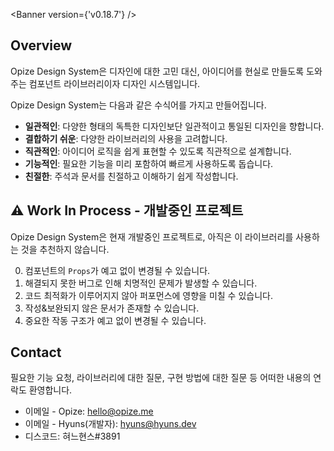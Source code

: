 
<Meta title="Docs/Introduction" />

<Banner version={'v0.18.7'} />

## Overview
Opize Design System은 디자인에 대한 고민 대신, 아이디어를 현실로 만들도록 도와주는 컴포넌트 라이브러리이자 디자인 시스템입니다.

Opize Design System는 다음과 같은 수식어를 가지고 만들어집니다.
* **일관적인**: 다양한 형태의 독특한 디자인보단 일관적이고 통일된 디자인을 향합니다.
* **결합하기 쉬운**: 다양한 라이브러리의 사용을 고려합니다.
* **직관적인**: 아이디어 로직을 쉽게 표현할 수 있도록 직관적으로 설계합니다.
* **기능적인**: 필요한 기능을 미리 포함하여 빠르게 사용하도록 돕습니다.
* **친절한**: 주석과 문서를 친절하고 이해하기 쉽게 작성합니다.

## ⚠️ Work In Process - 개발중인 프로젝트
Opize Design System은 현재 개발중인 프로젝트로, 아직은 이 라이브러리를 사용하는 것을 추천하지 않습니다.

0. 컴포넌트의 `Props`가 예고 없이 변경될 수 있습니다.
1. 해결되지 못한 버그로 인해 치명적인 문제가 발생할 수 있습니다.
2. 코드 최적화가 이루어지지 않아 퍼포먼스에 영향을 미칠 수 있습니다.
3. 작성&보완되지 않은 문서가 존재할 수 있습니다.
4. 중요한 작동 구조가 예고 없이 변경될 수 있습니다.


## Contact
필요한 기능 요청, 라이브러리에 대한 질문, 구현 방법에 대한 질문 등 어떠한 내용의 연락도 환영합니다.

* 이메일 - Opize: <a href='mailto:hello@opize.me'>hello@opize.me</a>
* 이메일 - Hyuns(개발자): <a href='mailto:hyuns@hyuns.dev'>hyuns@hyuns.dev</a>
* 디스코드: 혀느현스#3891